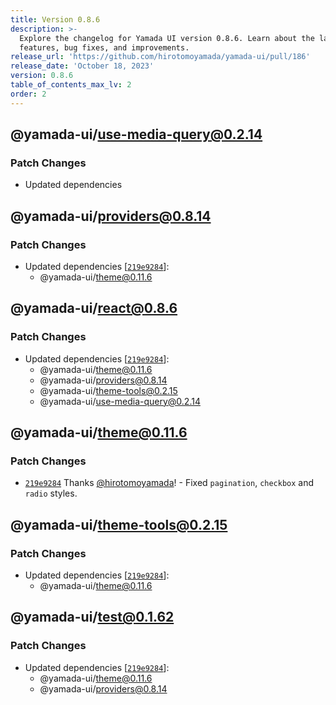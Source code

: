 ```yaml
---
title: Version 0.8.6
description: >-
  Explore the changelog for Yamada UI version 0.8.6. Learn about the latest
  features, bug fixes, and improvements.
release_url: 'https://github.com/hirotomoyamada/yamada-ui/pull/186'
release_date: 'October 18, 2023'
version: 0.8.6
table_of_contents_max_lv: 2
order: 2
---
```


## @yamada-ui/use-media-query@0.2.14

### Patch Changes

- Updated dependencies

## @yamada-ui/providers@0.8.14

### Patch Changes

- Updated dependencies \[[`219e9284`](https://github.com/hirotomoyamada/yamada-ui/commit/219e9284227a09263b555d0473c55900b0746fbe)]:
  - @yamada-ui/theme@0.11.6

## @yamada-ui/react@0.8.6

### Patch Changes

- Updated dependencies \[[`219e9284`](https://github.com/hirotomoyamada/yamada-ui/commit/219e9284227a09263b555d0473c55900b0746fbe)]:
  - @yamada-ui/theme@0.11.6
  - @yamada-ui/providers@0.8.14
  - @yamada-ui/theme-tools@0.2.15
  - @yamada-ui/use-media-query@0.2.14

## @yamada-ui/theme@0.11.6

### Patch Changes

- [`219e9284`](https://github.com/hirotomoyamada/yamada-ui/commit/219e9284227a09263b555d0473c55900b0746fbe) Thanks [@hirotomoyamada](https://github.com/hirotomoyamada)! - Fixed `pagination`, `checkbox` and `radio` styles.

## @yamada-ui/theme-tools@0.2.15

### Patch Changes

- Updated dependencies \[[`219e9284`](https://github.com/hirotomoyamada/yamada-ui/commit/219e9284227a09263b555d0473c55900b0746fbe)]:
  - @yamada-ui/theme@0.11.6

## @yamada-ui/test@0.1.62

### Patch Changes

- Updated dependencies \[[`219e9284`](https://github.com/hirotomoyamada/yamada-ui/commit/219e9284227a09263b555d0473c55900b0746fbe)]:
  - @yamada-ui/theme@0.11.6
  - @yamada-ui/providers@0.8.14
